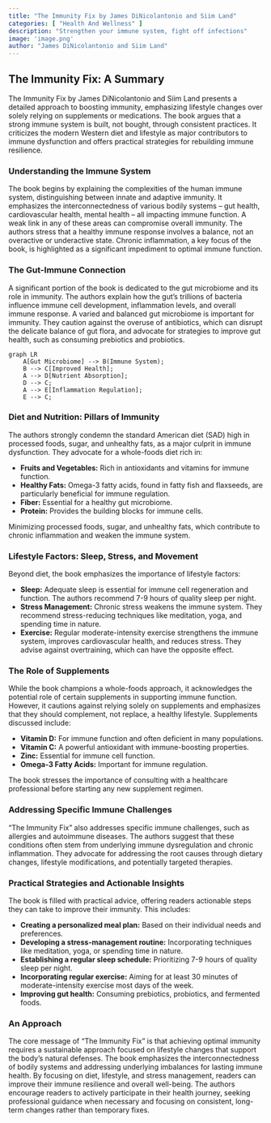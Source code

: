 ```yaml
---
title: "The Immunity Fix by James DiNicolantonio and Siim Land"
categories: [ "Health And Wellness" ]
description: "Strengthen your immune system, fight off infections"
image: 'image.png'
author: "James DiNicolantonio and Siim Land"
---
```

## The Immunity Fix: A Summary

The Immunity Fix by James DiNicolantonio and Siim Land presents a detailed approach to boosting immunity, emphasizing lifestyle changes over solely relying on supplements or medications.  The book argues that a strong immune system is built, not bought, through consistent practices.  It criticizes the modern Western diet and lifestyle as major contributors to immune dysfunction and offers practical strategies for rebuilding immune resilience.

### Understanding the Immune System

The book begins by explaining the complexities of the human immune system, distinguishing between innate and adaptive immunity. It emphasizes the interconnectedness of various bodily systems – gut health, cardiovascular health, mental health – all impacting immune function.  A weak link in any of these areas can compromise overall immunity.  The authors stress that a healthy immune response involves a balance, not an overactive or underactive state.  Chronic inflammation, a key focus of the book, is highlighted as a significant impediment to optimal immune function.

### The Gut-Immune Connection

A significant portion of the book is dedicated to the gut microbiome and its role in immunity. The authors explain how the gut's trillions of bacteria influence immune cell development, inflammation levels, and overall immune response. A varied and balanced gut microbiome is important for immunity. They caution against the overuse of antibiotics, which can disrupt the delicate balance of gut flora, and advocate for strategies to improve gut health, such as consuming prebiotics and probiotics.

```mermaid
graph LR
    A[Gut Microbiome] --> B(Immune System);
    B --> C[Improved Health];
    A --> D[Nutrient Absorption];
    D --> C;
    A --> E[Inflammation Regulation];
    E --> C;
```

### Diet and Nutrition: Pillars of Immunity

The authors strongly condemn the standard American diet (SAD) high in processed foods, sugar, and unhealthy fats, as a major culprit in immune dysfunction. They advocate for a whole-foods diet rich in:

* **Fruits and Vegetables:** Rich in antioxidants and vitamins for immune function.
* **Healthy Fats:**  Omega-3 fatty acids, found in fatty fish and flaxseeds, are particularly beneficial for immune regulation.
* **Fiber:**  Essential for a healthy gut microbiome.
* **Protein:**  Provides the building blocks for immune cells.

Minimizing processed foods, sugar, and unhealthy fats, which contribute to chronic inflammation and weaken the immune system.


### Lifestyle Factors: Sleep, Stress, and Movement

Beyond diet, the book emphasizes the importance of lifestyle factors:

* **Sleep:** Adequate sleep is essential for immune cell regeneration and function. The authors recommend 7-9 hours of quality sleep per night.
* **Stress Management:** Chronic stress weakens the immune system.  They recommend stress-reducing techniques like meditation, yoga, and spending time in nature.
* **Exercise:**  Regular moderate-intensity exercise strengthens the immune system, improves cardiovascular health, and reduces stress.  They advise against overtraining, which can have the opposite effect.

### The Role of Supplements

While the book champions a whole-foods approach, it acknowledges the potential role of certain supplements in supporting immune function.  However, it cautions against relying solely on supplements and emphasizes that they should complement, not replace, a healthy lifestyle.  Supplements discussed include:

* **Vitamin D:**  For immune function and often deficient in many populations.
* **Vitamin C:**  A powerful antioxidant with immune-boosting properties.
* **Zinc:**  Essential for immune cell function.
* **Omega-3 Fatty Acids:**  Important for immune regulation.


The book stresses the importance of consulting with a healthcare professional before starting any new supplement regimen.

### Addressing Specific Immune Challenges

"The Immunity Fix" also addresses specific immune challenges, such as allergies and autoimmune diseases.  The authors suggest that these conditions often stem from underlying immune dysregulation and chronic inflammation.  They advocate for addressing the root causes through dietary changes, lifestyle modifications, and potentially targeted therapies.

###  Practical Strategies and Actionable Insights

The book is filled with practical advice, offering readers actionable steps they can take to improve their immunity.  This includes:

* **Creating a personalized meal plan:**  Based on their individual needs and preferences.
* **Developing a stress-management routine:**  Incorporating techniques like meditation, yoga, or spending time in nature.
* **Establishing a regular sleep schedule:**  Prioritizing 7-9 hours of quality sleep per night.
* **Incorporating regular exercise:**  Aiming for at least 30 minutes of moderate-intensity exercise most days of the week.
* **Improving gut health:**  Consuming prebiotics, probiotics, and fermented foods.


### An Approach

The core message of "The Immunity Fix" is that achieving optimal immunity requires a sustainable approach focused on lifestyle changes that support the body's natural defenses.  The book emphasizes the interconnectedness of bodily systems and addressing underlying imbalances for lasting immune health. By focusing on diet, lifestyle, and stress management, readers can improve their immune resilience and overall well-being. The authors encourage readers to actively participate in their health journey, seeking professional guidance when necessary and focusing on consistent, long-term changes rather than temporary fixes.

